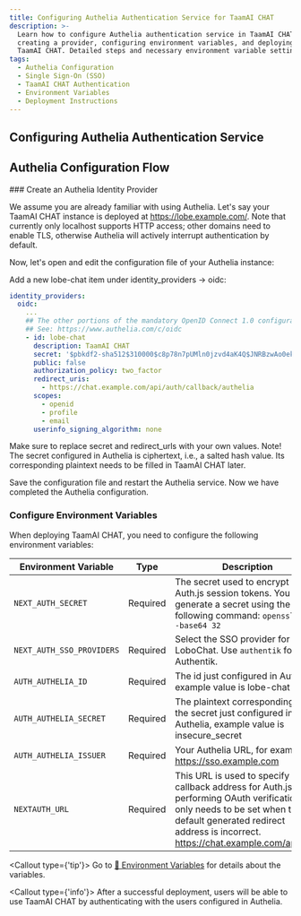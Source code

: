 ```yaml
---
title: Configuring Authelia Authentication Service for TaamAI CHAT
description: >-
  Learn how to configure Authelia authentication service in TaamAI CHAT, including
  creating a provider, configuring environment variables, and deploying
  TaamAI CHAT. Detailed steps and necessary environment variable settings.
tags:
  - Authelia Configuration
  - Single Sign-On (SSO)
  - TaamAI CHAT Authentication
  - Environment Variables
  - Deployment Instructions
---
```


## Configuring Authelia Authentication Service

## Authelia Configuration Flow

<Steps>
### Create an Authelia Identity Provider

We assume you are already familiar with using Authelia. Let's say your TaamAI CHAT instance is deployed at https://lobe.example.com/.
Note that currently only localhost supports HTTP access; other domains need to enable TLS, otherwise Authelia will actively interrupt authentication by default.

Now, let's open and edit the configuration file of your Authelia instance:

Add a new lobe-chat item under identity_providers -> oidc:

```yaml
identity_providers:
  oidc:
    ...
    ## The other portions of the mandatory OpenID Connect 1.0 configuration go here.
    ## See: https://www.authelia.com/c/oidc
    - id: lobe-chat
      description: TaamAI CHAT
      secret: '$pbkdf2-sha512$310000$c8p78n7pUMln0jzvd4aK4Q$JNRBzwAo0ek5qKn50cFzzvE9RXV88h1wJn5KGiHrD0YKtZaR/nCb2CJPOsKaPK0hjf.9yHxzQGZziziccp6Yng'  # The digest of 'insecure_secret'.
      public: false
      authorization_policy: two_factor
      redirect_uris:
        - https://chat.example.com/api/auth/callback/authelia
      scopes:
        - openid
        - profile
        - email
      userinfo_signing_algorithm: none
```

Make sure to replace secret and redirect_urls with your own values.
Note! The secret configured in Authelia is ciphertext, i.e., a salted hash value. Its corresponding plaintext needs to be filled in TaamAI CHAT later.

Save the configuration file and restart the Authelia service. Now we have completed the Authelia configuration.

### Configure Environment Variables

When deploying TaamAI CHAT, you need to configure the following environment variables:

| Environment Variable | Type | Description |
| --- | --- | --- |
| `NEXT_AUTH_SECRET` | Required | The secret used to encrypt Auth.js session tokens. You can generate a secret using the following command: `openssl rand -base64 32` |
| `NEXT_AUTH_SSO_PROVIDERS` | Required | Select the SSO provider for LoboChat. Use `authentik` for Authentik. |
| `AUTH_AUTHELIA_ID` | Required | The id just configured in Authelia, example value is lobe-chat |
| `AUTH_AUTHELIA_SECRET` | Required | The plaintext corresponding to the secret just configured in Authelia, example value is insecure_secret |
| `AUTH_AUTHELIA_ISSUER` | Required | Your Authelia URL, for example https://sso.example.com |
| `NEXTAUTH_URL` | Required | This URL is used to specify the callback address for Auth.js when performing OAuth verification. It only needs to be set when the default generated redirect address is incorrect. https://chat.example.com/api/auth |

<Callout type={'tip'}>
  Go to  [📘 Environment Variables](/docs/self-hosting/environment-variable#Authelia) for details about the variables.
</Callout>
</Steps>

<Callout type={'info'}>
  After a successful deployment, users will be able to use TaamAI CHAT by authenticating with the users
  configured in Authelia.
</Callout>
